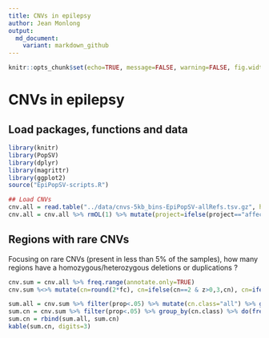 ```yaml
---
title: CNVs in epilepsy
author: Jean Monlong
output:
  md_document:
    variant: markdown_github
---
```


```r
knitr::opts_chunk$set(echo=TRUE, message=FALSE, warning=FALSE, fig.width=10, tidy=TRUE)
```

# CNVs in epilepsy

## Load packages, functions and data

```r
library(knitr)
library(PopSV)
library(dplyr)
library(magrittr)
library(ggplot2)
source("EpiPopSV-scripts.R")

## Load CNVs
cnv.all = read.table("../data/cnvs-5kb_bins-EpiPopSV-allRefs.tsv.gz", header=TRUE, as.is=TRUE, sep="\t")
cnv.all = cnv.all %>% rmOL(1) %>% mutate(project=ifelse(project=="affected", "epilepsy", "parent"))
```

## Regions with rare CNVs

Focusing on rare CNVs (present in less than 5% of the samples), how many regions have a homozygous/heterozygous deletions or duplications ?

```r
cnv.sum = cnv.all %>% freq.range(annotate.only=TRUE)
cnv.sum %<>% mutate(cn=round(2*fc), cn=ifelse(cn==2 & z>0,3,cn), cn=ifelse(cn==2 & z<0,1,cn), cn.class=ifelse(cn>=3, "3+",cn))

sum.all = cnv.sum %>% filter(prop<.05) %>% mutate(cn.class="all") %>% group_by(cn.class) %>% summarize(region=round(sum(1/nb)), prop.all.region=1)
sum.cn = cnv.sum %>% filter(prop<.05) %>% group_by(cn.class) %>% do(freq.range(., annotate.only=TRUE)) %>% summarize(region=round(sum(1/nb))) %>% mutate(prop.all.region=region/sum.all$region)
sum.cn = rbind(sum.all, sum.cn)
kable(sum.cn, digits=3)
```
